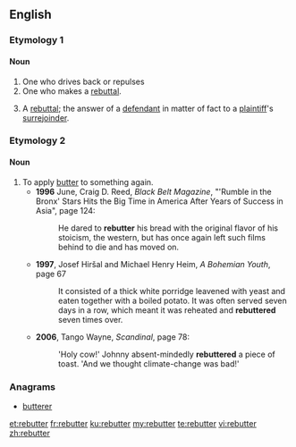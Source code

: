 ==English==

===Etymology 1===
{{suffix|rebut|er}}

====Noun====
{{en-noun}}

# One who drives back or repulses
# One who makes a [[rebuttal]].
# {{context|legal|lang=en}} A [[rebuttal]]; the answer of a [[defendant]] in matter of fact to a [[plaintiff]]'s [[surrejoinder]].

===Etymology 2===
{{prefix|re|butter}}

====Noun====
{{en-verb}}

# To apply [[butter]] to something again.
#* '''1996''' June, Craig D. Reed, ''Black Belt Magazine'', "'Rumble in the Bronx' Stars Hits the Big Time in America After Years of Success in Asia", page 124:
#*: He dared to '''rebutter''' his bread with the original flavor of his stoicism, the western, but has once again left such films behind to die and has moved on.
#* '''1997''', Josef Hiršal and Michael Henry Heim, ''A Bohemian Youth'', page 67
#*: It consisted of a thick white porridge leavened with yeast and eaten together with a boiled potato. It was often served seven days in a row, which meant it was reheated and '''rebuttered''' seven times over.
#* '''2006''', Tango Wayne, ''Scandinal'', page 78:
#*:  'Holy cow!' Johnny absent-mindedly '''rebuttered''' a piece of toast. 'And we thought climate-change was bad!'

===Anagrams===
* [[butterer#English|butterer]]

[[et:rebutter]]
[[fr:rebutter]]
[[ku:rebutter]]
[[my:rebutter]]
[[te:rebutter]]
[[vi:rebutter]]
[[zh:rebutter]]
